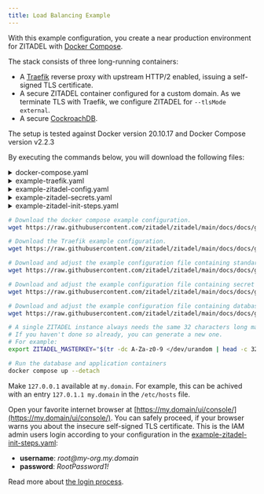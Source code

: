 ```yaml
---
title: Load Balancing Example
---
```



With this example configuration, you create a near production environment for
ZITADEL with [Docker Compose](https://docs.docker.com/compose/).

The stack consists of three long-running containers:

- A [Traefik](https://doc.traefik.io/traefik/) reverse proxy with upstream
  HTTP/2 enabled, issuing a self-signed TLS certificate.
- A secure ZITADEL container configured for a custom domain. As we terminate TLS
  with Traefik, we configure ZITADEL for `--tlsMode external`.
- A secure [CockroachDB](https://www.cockroachlabs.com/docs/stable/).

The setup is tested against Docker version 20.10.17 and Docker Compose version
v2.2.3

By executing the commands below, you will download the following files:

<details>
  <summary>docker-compose.yaml</summary>
  <CodeBlock language="yaml">{DockerComposeSource}</CodeBlock>
</details>
<details>
  <summary>example-traefik.yaml</summary>
  <CodeBlock language="yaml">{ExampleTraefikSource}</CodeBlock>
</details>
<details>
  <summary>example-zitadel-config.yaml</summary>
  <CodeBlock language="yaml">{ExampleZITADELConfigSource}</CodeBlock>
</details>
<details>
  <summary>example-zitadel-secrets.yaml</summary>
  <CodeBlock language="yaml">{ExampleZITADELSecretsSource}</CodeBlock>
</details>
<details>
  <summary>example-zitadel-init-steps.yaml</summary>
  <CodeBlock language="yaml">{ExampleZITADELInitStepsSource}</CodeBlock>
</details>

```bash
# Download the docker compose example configuration.
wget https://raw.githubusercontent.com/zitadel/zitadel/main/docs/docs/guides/deploy/loadbalancing-example/docker-compose.yaml

# Download the Traefik example configuration.
wget https://raw.githubusercontent.com/zitadel/zitadel/main/docs/docs/guides/deploy/loadbalancing-example/example-traefik.yaml

# Download and adjust the example configuration file containing standard configuration.
wget https://raw.githubusercontent.com/zitadel/zitadel/main/docs/docs/guides/deploy/loadbalancing-example/example-zitadel-config.yaml

# Download and adjust the example configuration file containing secret configuration.
wget https://raw.githubusercontent.com/zitadel/zitadel/main/docs/docs/guides/deploy/loadbalancing-example/example-zitadel-secrets.yaml

# Download and adjust the example configuration file containing database initialization configuration.
wget https://raw.githubusercontent.com/zitadel/zitadel/main/docs/docs/guides/deploy/loadbalancing-example/example-zitadel-init-steps.yaml

# A single ZITADEL instance always needs the same 32 characters long masterkey
# If you haven't done so already, you can generate a new one.
# For example:
export ZITADEL_MASTERKEY="$(tr -dc A-Za-z0-9 </dev/urandom | head -c 32)"

# Run the database and application containers
docker compose up --detach
```

Make `127.0.0.1` available at `my.domain`. For example, this can be achived with
an entry `127.0.1.1 my.domain` in the `/etc/hosts` file.

Open your favorite internet browser at
[https://my.domain/ui/console/](https://my.domain/ui/console/). You can safely
proceed, if your browser warns you about the insecure self-signed TLS
certificate. This is the IAM admin users login according to your configuration
in the [example-zitadel-init-steps.yaml](./example-zitadel-init-steps.yaml):

- **username**: _root@<span></span>my-org.my.domain_
- **password**: _RootPassword1!_

Read more about [the login process](../../manuals/user-login).
